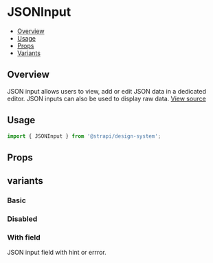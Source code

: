 

<Meta of={JsonInputStories} />

# JSONInput

- [Overview](#overview)
- [Usage](#usage)
- [Props](#props)
- [Variants](#variants)

## Overview

JSON input allows users to view, add or edit JSON data in a dedicated editor.
JSON inputs can also be used to display raw data.
[View source](https://github.com/strapi/design-system/tree/main/packages/strapi-design-system/src/JSONInput)

## Usage

```js
import { JSONInput } from '@strapi/design-system';
```

<Canvas of={JsonInputStories.Basic} />

## Props

<ArgsTable of={JSONInput} />

## variants

### Basic

<Canvas of={JsonInputStories.Basic} />

### Disabled

<Canvas of={JsonInputStories.Disabled} />

### With field

JSON input field with hint or errror.

<Canvas of={JsonInputStories.WithField} />
